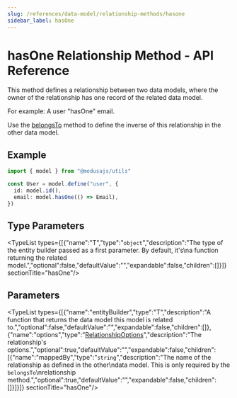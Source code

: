 ```yaml
---
slug: /references/data-model/relationship-methods/hasone
sidebar_label: hasOne
---
```



# hasOne Relationship Method - API Reference

This method defines a relationship between two data models,
where the owner of the relationship has one record of the related
data model.

For example: A user "hasOne" email.

Use the [belongsTo](../dml.Relationship_Methods.belongsTo/page.mdx) method to define the inverse of this relationship in 
the other data model.

## Example

```ts
import { model } from "@medusajs/utils"

const User = model.define("user", {
  id: model.id(),
  email: model.hasOne(() => Email),
})
```

## Type Parameters

<TypeList types={[{"name":"T","type":"`object`","description":"The type of the entity builder passed as a first parameter. By default, it's\na function returning the related model.","optional":false,"defaultValue":"","expandable":false,"children":[]}]}  sectionTitle="hasOne"/>

## Parameters

<TypeList types={[{"name":"entityBuilder","type":"T","description":"A function that returns the data model this model is related to.","optional":false,"defaultValue":"","expandable":false,"children":[]},{"name":"options","type":"[RelationshipOptions](../../../../types/DmlTypes/types/types.DmlTypes.RelationshipOptions/page.mdx)","description":"The relationship's options.","optional":true,"defaultValue":"","expandable":false,"children":[{"name":"mappedBy","type":"`string`","description":"The name of the relationship as defined in the other\ndata model. This is only required by the `belongsTo`\nrelationship method.","optional":true,"defaultValue":"","expandable":false,"children":[]}]}]}  sectionTitle="hasOne"/>
